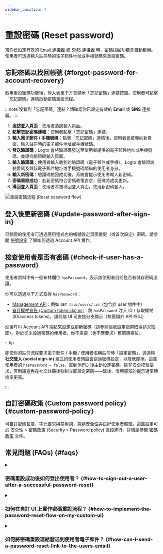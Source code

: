 ```yaml
---
sidebar_position: 4
---
```


# 重設密碼 (Reset password)

當你已設定有效的 [Email 連接器](/connectors/email-connectors) 或 [SMS 連接器](/connectors/sms-connectors) 時，密碼找回功能會自動啟用。使用者可透過輸入註冊時的電子郵件地址或手機號碼來重設密碼。

## 忘記密碼以找回帳號 \{#forgot-password-for-account-recovery}

啟用重設密碼功能後，登入表單下方會顯示「忘記密碼」連結按鈕。使用者可點擊「忘記密碼」連結啟動密碼重設流程。

:::note
沒看到「忘記密碼」連結？請確認你已設定有效的 **Email** 或 **SMS** 連接器。
:::

1. **造訪登入頁面**：使用者造訪登入頁面。
2. **點擊忘記密碼連結**：使用者點擊「忘記密碼」連結。
3. **輸入電子郵件 / 手機號碼**：點擊「忘記密碼」連結後，使用者會被導向新頁面，輸入註冊時的電子郵件地址或手機號碼。
4. **發送驗證碼**：Logto 會將驗證碼發送至使用者提供的電子郵件地址或手機號碼，並導向驗證碼輸入頁面。
5. **輸入驗證碼**：使用者輸入收到的驗證碼（電子郵件或手機）。Logto 會驗證該驗證碼及與該電子郵件地址或手機號碼關聯的使用者身分。
6. **輸入新密碼**：驗證碼驗證成功後，系統會提示使用者輸入新密碼。
7. **密碼重設成功**：若新密碼符合密碼政策要求，密碼將成功更新。
8. **導回登入頁面**：使用者將被導回登入頁面，使用新密碼登入。

<img src="/img/assets/reset-password.png" alt="重設密碼流程 (Reset password flow)" />

## 登入後更新密碼 \{#update-password-after-sign-in}

已驗證的使用者可透過應用程式內的帳號設定頁面變更（或首次設定）密碼。請參閱 [帳號設定](/end-user-flows/account-settings/by-account-api#update-users-password) 了解如何透過 Account API 實作。

## 檢查使用者是否有密碼 \{#check-if-user-has-a-password}

使用者資料中有一個布林欄位 `hasPassword`，表示該使用者目前是否有儲存密碼憑證。

你可以透過以下方式取得 `hasPassword`：

- [Management API](/integrate-logto/interact-with-management-api)：例如 `GET /api/users/:id`（包含於 user 物件中）
- [自訂權杖宣告 (Custom token claims)](/developers/custom-token-claims)：將 `hasPassword` 注入 ID / 存取權杖 (ID/access tokens)，讓前端 UI 可直接分支顯示（無需額外 API 呼叫）

然後呼叫 Account API 端點來設定或更新密碼（請參閱帳號設定指南取得請求細節）。對於從未設過密碼的使用者，你不需要（也不應要求）舊密碼欄位。

:::tip

即使你的註冊流程要求電子郵件 / 手機 / 使用者名稱註冊時「設定密碼」，透過純 **社交登入 (social sign-in)** 建立的使用者預設會跳過密碼設定，以降低摩擦。這些使用者的 `hasPassword = false`，直到他們之後主動設定密碼。除非安全模型要求，否則請避免在社交註冊後強制立即設定密碼——延後、情境感知的提示通常轉換率更高。

:::

## 自訂密碼政策 (Custom password policy) \{#custom-password-policy}

可自訂密碼長度、字元要求與禁用詞，兼顧安全性與良好使用者體驗。這些設定可於 <CloudLink to="/security/password-policy">安全性 > 密碼政策 (Security > Password policy)</CloudLink> 區段進行。詳情請參閱 [密碼政策](/security/password-policy) 文件。

## 常見問題 (FAQs) \{#faqs}

<details>
  <summary>

### 密碼重設成功後如何登出使用者？ \{#how-to-sign-out-a-user-after-a-successful-password-reset}

</summary>

訂閱 `PostResetPassword` [Webhook 事件](/developers/webhooks/webhooks-events#user-interaction-hook-events)，即可在使用者成功重設密碼時收到通知。你可以據此觸發 [登出](/end-user-flows/sign-out) 動作，使該使用者目前的工作階段失效並導回登入頁面。

</details>

<details>
  <summary>

### 如何在自訂 UI 上實作密碼重設流程？ \{#how-to-implement-the-password-reset-flow-on-my-custom-ui}

</summary>

你可以透過 Logto 的 **Management API** 與 **Account API** 實作自訂密碼重設流程。詳情請參閱 [帳號設定](/end-user-flows/account-settings/)。

</details>

<details>
  <summary>

### 如何將密碼重設連結發送到使用者電子郵件？ \{#how-can-i-send-a-password-reset-link-to-the-users-email}

</summary>

你可以建立自有的密碼重設端點，並利用 Logto SDK 發起登入請求，將 [`first_screen`](/end-user-flows/authentication-parameters/first-screen) 設為 `reset-password`。這將無縫導向使用者至密碼重設頁面。

</details>
